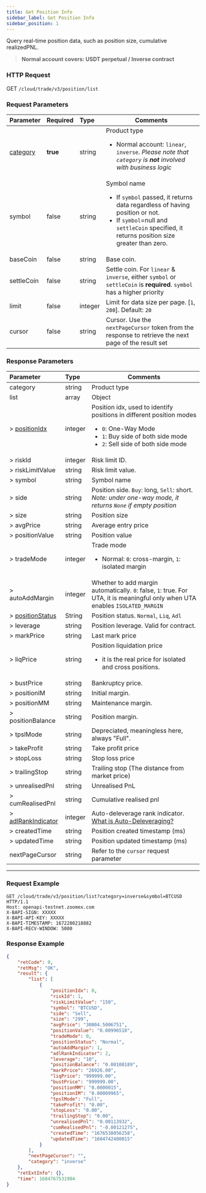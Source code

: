 ```yaml
---
title: Get Position Info
sidebar_label: Get Position Info
sidebar_position: 1
---
```


Query real-time position data, such as position size, cumulative realizedPNL.
> **Normal account covers: USDT perpetual / Inverse contract**

### HTTP Request
GET `/cloud/trade/v3/position/list`

### Request Parameters
| Parameter | Required | Type | Comments|
|:----- |:-------|:-----|------ |
|[category](../v3/enum#category) |**true** |string |Product type <ul><li>Normal account: `linear`, `inverse`. _Please note that `category` is **not** involved with business logic_</li></ul> |
|symbol |false |string |Symbol name<ul><li>If `symbol` passed, it returns data regardless of having position or not.</li><li>If `symbol`=null and `settleCoin` specified, it returns position size greater than zero.</li></ul>|
|baseCoin |false |string |Base coin. |
|settleCoin |false |string |Settle coin. For `linear` & `inverse`, either `symbol` or `settleCoin` is **required**. `symbol` has a higher priority |
|limit |false |integer |Limit for data size per page. [`1`, `200`]. Default: `20`|
|cursor |false |string |Cursor. Use the `nextPageCursor` token from the response to retrieve the next page of the result set|

### Response Parameters
| Parameter | Type | Comments|
|:----- |:-----|----- |
|category |string  |Product type |
|list|array |Object |
|> [positionIdx](../v3/enum#positionidx) | integer |Position idx, used to identify positions in different position modes<ul><li>`0`: One-Way Mode</li><li>`1`: Buy side of both side mode</li><li>`2`: Sell side of both side mode</li> </ul>|
|> riskId |integer |Risk limit ID.|
|> riskLimitValue |string  | Risk limit value.|
|> symbol |string  |Symbol name |
|> side |string  |Position side. `Buy`: long, `Sell`: short. _Note: under one-way mode, it returns `None` if empty position_ |
|> size |string  |Position size |
|> avgPrice |string  |Average entry price |
|> positionValue | string  |Position value|
|> tradeMode | integer |Trade mode <ul><li>Normal: `0`: cross-margin, `1`: isolated margin</li></ul>|
|> autoAddMargin | integer |Whether to add margin automatically. `0`: false, `1`: true. For UTA, it is meaningful only when UTA enables `ISOLATED_MARGIN` |
|> [positionStatus](../v3/enum#positionstatus) | String |Position status. `Normal`, `Liq`, `Adl` |
|> leverage | string  |Position leverage. Valid for contract.|
|> markPrice | string  |Last mark price |
|> liqPrice | string  |Position liquidation price <ul><li>it is the real price for isolated and cross positions.</li></ul>|
|> bustPrice | string  |Bankruptcy price. |
|> positionIM | string  |Initial margin.|
|> positionMM | string  |Maintenance margin. |
|> positionBalance | string  |Position margin.|
|> tpslMode | string  |Depreciated, meaningless here, always "Full". |
|> takeProfit | string  |Take profit price|
|> stopLoss | string  |Stop loss price|
|> trailingStop | string  |Trailing stop (The distance from market price)|
|> unrealisedPnl | string  |Unrealised PnL|
|> cumRealisedPnl | string  |Cumulative realised pnl|
|> [adlRankIndicator](../v3/enum#adlrankindicator) |integer |Auto-deleverage rank indicator. <a href="https://www.zoomex.com/en-US/help-center/s/article/What-is-Auto-Deleveraging-ADL">What is Auto-Deleveraging?</a>|
|> createdTime | string  |Position created timestamp (ms)|
|> updatedTime | string  |Position updated timestamp (ms)|
|nextPageCursor | string  |Refer to the `cursor` request parameter |


---

### Request Example

```shell
GET /cloud/trade/v3/position/list?category=inverse&symbol=BTCUSD HTTP/1.1
Host: openapi-testnet.zoomex.com
X-BAPI-SIGN: XXXXX
X-BAPI-API-KEY: XXXXX
X-BAPI-TIMESTAMP: 1672280218882
X-BAPI-RECV-WINDOW: 5000
```

### Response Example

```json
{
    "retCode": 0,
    "retMsg": "OK",
    "result": {
        "list": [
            {
                "positionIdx": 0,
                "riskId": 1,
                "riskLimitValue": "150",
                "symbol": "BTCUSD",
                "side": "Sell",
                "size": "299",
                "avgPrice": "30004.5006751",
                "positionValue": "0.00996518",
                "tradeMode": 0,
                "positionStatus": "Normal",
                "autoAddMargin": 1,
                "adlRankIndicator": 2,
                "leverage": "10",
                "positionBalance": "0.00100189",
                "markPrice": "26926.00",
                "liqPrice": "999999.00",
                "bustPrice": "999999.00",
                "positionMM": "0.0000015",
                "positionIM": "0.00009965",
                "tpslMode": "Full",
                "takeProfit": "0.00",
                "stopLoss": "0.00",
                "trailingStop": "0.00",
                "unrealisedPnl": "0.00113932",
                "cumRealisedPnl": "-0.00121275",
                "createdTime": "1676538056258",
                "updatedTime": "1684742400015"
            }
        ],
        "nextPageCursor": "",
        "category": "inverse"
    },
    "retExtInfo": {},
    "time": 1684767531904
}
```
